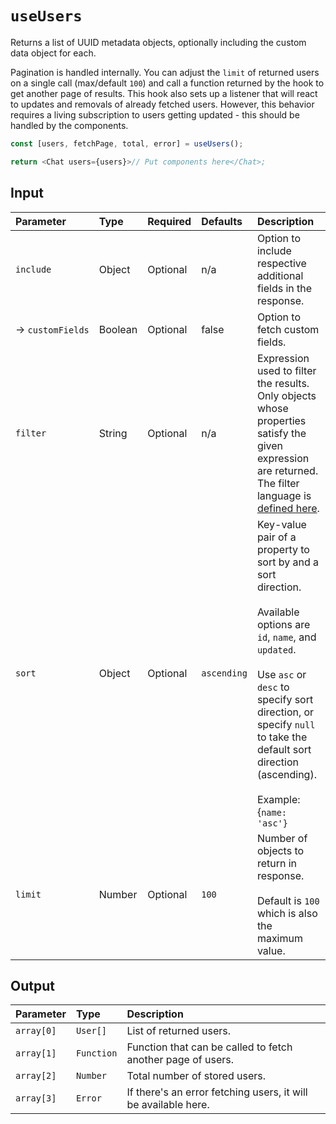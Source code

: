 
<Meta title="Custom Hooks/useUsers" />

# `useUsers`

Returns a list of UUID metadata objects, optionally including the custom data object for each.

Pagination is handled internally. You can adjust the `limit` of returned users on a single call
(max/default `100`) and call a function returned by the hook to get another page of results. This
hook also sets up a listener that will react to updates and removals of already fetched users.
However, this behavior requires a living subscription to users getting updated - this should be
handled by the components.

```js
const [users, fetchPage, total, error] = useUsers();

return <Chat users={users}>// Put components here</Chat>;
```

## Input

| Parameter             | Type    | Required | Defaults    | Description                                                                                                                                                                                                                                                                                   |
| :-------------------- | :------ | :------- | :---------- | :-------------------------------------------------------------------------------------------------------------------------------------------------------------------------------------------------------------------------------------------------------------------------------------------- |
| `include`             | Object  | Optional | n/a         | Option to include respective additional fields in the response.                                                                                                                                                                                                                               |
| →&nbsp;`customFields` | Boolean | Optional | false       | Option to fetch custom fields.                                                                                                                                                                                                                                                                |
| `filter`              | String  | Optional | n/a         | Expression used to filter the results. Only objects whose properties satisfy the given expression are returned. The filter language is [defined here](https://www.pubnub.com/docs/sdks/javascript/api-reference/objects#objects-filtering-language-definition).                               |
| `sort`                | Object  | Optional | `ascending` | Key-value pair of a property to sort by and a sort direction. <br/> <br/> Available options are `id`, `name`, and `updated`. <br/> <br/> Use `asc` or `desc` to specify sort direction, or specify `null` to take the default sort direction (ascending). <br/> <br/>Example: {`name: 'asc'}` |
| `limit`               | Number  | Optional | `100`       | Number of objects to return in response. <br/> <br/>Default is `100` which is also the maximum value.                                                                                                                                                                                         |

## Output

| Parameter   | Type       | Description                                                    |
| :---------- | :--------- | :------------------------------------------------------------- |
| `array[0]`  | `User[]`   | List of returned users.                                        |
| `array[1]`  | `Function` | Function that can be called to fetch another page of users.    |
| `array[2] ` | `Number`   | Total number of stored users.                                  |
| `array[3]`  | `Error`    | If there's an error fetching users, it will be available here. |
